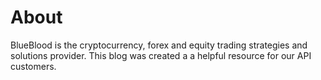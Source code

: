 
<div className={styles.Document}>

# About

BlueBlood is the cryptocurrency, forex and equity trading strategies and solutions provider. This blog was created a a helpful resource for our API customers.

</div>
